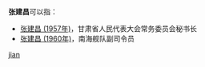 '''张建昌'''可以指：
* [[张建昌_(1957年)|张建昌 (1957年)]]，甘肃省人民代表大会常务委员会秘书长
* [[张建昌_(1960年)|张建昌 (1960年)]]，南海舰队副司令员

{{disambig}}

[[Category:三字张姓人名消歧义|jian]]